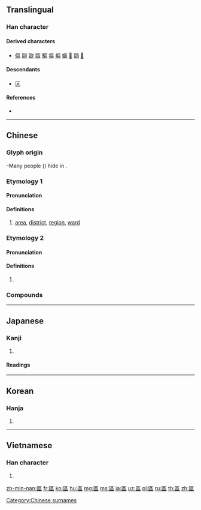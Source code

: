 {{character info/new}}
{{also|区}}
==Translingual==
{{ja-forms|[[区]]|[[区]]|區}}

===Han character===
{{Han char|rn=23|rad=匸|as=09|sn=11|four=71716|canj=SRRR|ids=⿷匸品}}

====Derived characters====
* [[傴]] [[剾]] [[歐]] [[毆]] [[驅]] [[塸]] [[嶇]] [[嫗]] [[𠥷]] [[𠥹]] [[𠥺]]

====Descendants====
* [[区]]

====References====
* {{Han ref|kx=0155.130|dkj=02691|dj=0348.010|hdz=10087.100|uh=5340|ud=21312|bh=B0CF|bd=45263}}

----

==Chinese==
{{zh-forms|s=区}}

===Glyph origin===
{{Han etyl}}
{{Han compound|匸|品|t2=three men|ls=ic}} –Many people ({{zh-l|*品}}) hide in {{zh-l|*匸}}.

===Etymology 1===

====Pronunciation====
{{zh-pron
|m=qū
|c=keoi1
|h=pfs=khî
|mn=khu
|w=
|mc=1
|oc=n,2
|ma=Zh-qu.ogg
|mna=Taiwanese-The_Vowel_u.ogg
|cat=n
}}

====Definitions====
{{zh-hanzi}}

# [[area]], [[district]], [[region]], [[ward]]

===Etymology 2===

====Pronunciation====
{{zh-pron
|m=ōu
|c=au1
|h=pfs=ô
|mn=o͘
|w=
|mc=2
|oc=1,1
|ma=
|mna=
|cat=pn
}}

====Definitions====
{{zh-hanzi}}

# {{surname|lang=zh}}

===Compounds===
{{zh-der|中區|中心區|中立區|中選區|亞太地區|交流區|住宅區|保稅區|保護區|內流區|八區|六區|分區|力濟九區|加工區|北區|北極地區|區中緣|區公所|區分|區別|區劃|區區|區域|區域網路|區域聯防|區域計畫|區域變質|區夏|區宇|區宇一清|區段|區段徵收|區田|區脫|區落|區蓋|區處|區運|區運會|區間|區間車|區隔|南極地區|商業區|園區|團管區|地區|地區方言|城區|外流區|大學區|大湖區|大行政區|大選區|大都會區|大陸地區|奧區|學區|寰區|專區|專業區|小選區|山區|工區|工業區|工業區位|工業園區|市區|市場區隔|希區考克|戰區|擊球區|文化區|新社區|時區|東區|林區|校區|核心區|標準時區|模範區|權能區分|海區|淪陷區|淺海區|游擊區|灌區|災區|營區|牧區|特區|產區|疫區|眷區|碇泊區|磁區|礦區|示範社區|社區|社區意識|社區服務|社區發展|社區資源|社區電視|社區電臺|禁區|科學園區|空中禁區|管制區域|管區|經濟特區|緩衝區|罰球區域|考區|聊天區|自治區|臺灣地區|行政區|行政區畫|解放區|討論區|論壇區|警備區|警勤區|負壺灌區|貧民區|貿易區|賽區|軍區|轄區|農業區|選區|選舉區|邊區|郊區|郵遞區號|都會區|鄉村社區|開發區|防區|集水區|集選區|霍亂疫區|非核武區|非軍事區|風景區|首善之區|鬧區|鹽區}}

----

==Japanese==

===Kanji===
{{ja-kanji|grade=|rs=匸09|style=ky|shin=区}}

# {{defn|lang=ja|sort=匸09}}

====Readings====
{{ja-readings|goon=[[く]] (ku), [[う]] (u)|kanon=[[く]] (ku), [[おう]] (ō)}}

----

==Korean==

===Hanja===
{{ko-hanja|hangeul=[[구]], [[우]]|rv=gu, u|mr=ku, u}}

# {{defn|lang=ko|sort=匸09}}

----

==Vietnamese==

===Han character===
{{vi-hantu|[[khu]], [[khù]], [[au]], [[âu]]|rs=匸09}}

# {{defn|lang=vi|sort=匸09}}

[[Category:Chinese surnames]]

[[zh-min-nan:區]]
[[fr:區]]
[[ko:區]]
[[hu:區]]
[[mg:區]]
[[ms:區]]
[[ja:區]]
[[uz:區]]
[[pl:區]]
[[ru:區]]
[[th:區]]
[[zh:區]]